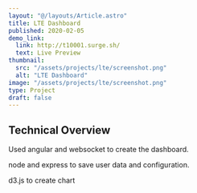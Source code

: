 ```yaml
---
layout: "@/layouts/Article.astro"
title: LTE Dashboard
published: 2020-02-05
demo_link:
  link: http://t10001.surge.sh/
  text: Live Preview
thumbnail:
  src: "/assets/projects/lte/screenshot.png"
  alt: "LTE Dashboard"
image: "/assets/projects/lte/screenshot.png"
type: Project
draft: false
---
```


## Technical Overview

Used angular and websocket to create the dashboard.

node and express to save user data and configuration.

d3.js to create chart
